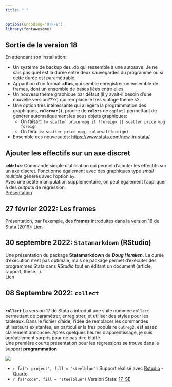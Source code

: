 ```yaml
---
title: " "
---
```


```r
options(Encoding="UTF-8")
library(fontawesome)
```


::: {.callout-note icon="false"}
## Sortie de la version 18

En attendant son installation: 

- Un système de backup des .do qui ressemble à une autosave. Je ne sais pas quel est la durée entre deux sauvegardes du programme ou si cette durée est paramétrable. 
- Apparition d'un format **.dtas**, qui semble enregistrer un ensemble de frames, dont un ensemble de bases liées entre elles 
- Un nouveau thème graphique par défaut (il y avait-il besoin d'une nouvelle version????) qui remplace le très vintage thème s2. 
- Une option très intéressante qui allegera la programmation des graphiques, **`colorvar()`**, proche de **`colors`** de `ggplot2` permettant de générer automatiquement les sous objets graphiques:  
  - On faisait: `tw scatter price mpg if !foreign || scatter price mpg foreign`
  - On fera: `tw scatter price mpg, colorval(foreign)`
- Ensemble des nouveautés: <https://www.stata.com/new-in-stata/>  

:::


::: {.callout-note icon="false"}
## Ajouter les effectifs sur un axe discret

**`addnlab`**: Commande simple d'utilisation qui permet d'ajouter les effectifs sur un axe discret. Fonctionne également avec des graphiques type *small multiple* générés avec l'option `by`.  
Avec une petite manipulation supplémentaire, on peut également l'appliquer à des outputs de régression.  
[Présentation](https://mthevenin.github.io/stata_graphiques/programmation/addnlab/addnlab.html)

:::


::: callout-note

## 27 février 2022: **Les frames** 

Présentation, par l'exemple, des **frames** introduites dans la version 16 de Stata (2019): [Lien](https://mthevenin.github.io/stata_programmation/speedup/frame/frame.html)

:::

::: callout-note

## 30 septembre 2022: **`Statamarkdown`** (RStudio)

Une présentation du package **Statamarkdown** de ***Doug Hemken***. La durée d'exécution n'est pas optimale, mais ce package permet d'exécuter des programmes Stata dans *RStudio* tout en éditant un 
document (article, rapport, thèse...).  
[Lien](https://mthevenin.github.io/stata_programmation/R/statamarkdown/statamarkdown_html.html)
:::


::: callout-note

## 08 Septembre 2022: **`collect`**

::: {layout-ncol=2}
<br>
**`collect`** 
La version 17 de Stata a introduit une suite nommée `collect` permettant de paramétrer, enregistrer, et utiliser des styles pour les tableaux. Dans le fichier d'aide, l'idée de  remplacer les commandes utilisateurs existantes, en particulier la très populaire `outreg2`, est assez clairement annoncée. Après quelques heures d'apprentissage, je suis agréablement surpris pour ne pas dire bluffé.   
Une première courte présentation pour les régressions se trouve dans le support **programmation**


![](https://mthevenin.github.io/stata_programmation/tableaux/collect.PNG)

:::
:::



-   `r fa("r-project", fill = "steelblue")` Support réalisé avec [Rstudio](href:https://www.rstudio.com) - [Quarto](https://quarto.org).
-   `r fa("code", fill = "steelblue")` Version Stata: [17-SE](https://www.stata.com/)



